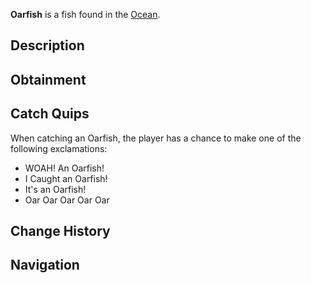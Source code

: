 {{FishInfobox
|image          = Oarfish.png
|rarity         = Mythical
|sea            = First Sea
|location       = [[Ocean]]
|sublocation    = 
|sources        = Fishing Rod
|radar_location = 
|prog_speed     = -30
|xp             = 2000
|weather        = Foggy
|time           = 
|season         = Winter
|bait           = Squid
|base_weight    = 250
|base_value     = 4000
|weight_range   = 100
|base_chance    = 0.01
|base_resil     = 15
}}
'''Oarfish''' is a {{Rarity|Mythical}} fish found in the [[Ocean]].

== Description ==
{{Description|The Oarfish is a massive, snake-like creatures that dwell in the deep ocean. they are often mistaken for sea serpents or mythical creatures. Their presence is considered an omen by many ancient cultures.|Bestiary Entry}}

== Obtainment ==
{{Fish Availability|
Ancient Isle/Algae Hunt
Atlantis/Surrounding Ocean
Forsaken Shores/Algae Hunt
LEGO Pool/Studolodon Hunt
Lovestorm/Normal
Lovestorm/Supercharged
Megalodon Hunt/Eclipse and Weekend
Megalodon Hunt/Normal
Mushgrove Swamp/Algae Hunt
Ocean/Deep Ocean
Orca Migration/Ancient
Orca Migration/Normal
Snowcap Island/Algae Hunt
Whale Migration/Moby
Whale Migration/Normal
|top_rods      = 
Leviathan's Fang Rod\32604.31\125799.87;
Free Spirit Rod\29398.65\129753;
Trident Rod\27011.39\119216.66;
Great Rod of Oscar\24073.1\70131.44;
Ethereal Prism Rod\23075.31\73784.57;
Lucky Rod\12650.19\56016.08;
Resourceful Rod\17497.15\59606.64;
Azure Of Lagoon\22388.22\89313.77;
Firefly Rod\20194.68\87469.92;
Brick Built Rod\13213.82\57066.6;
Fungal Rod\15144.67\68367.02;
Astralhook Rod\23021\74071.47;
No-Life Rod\22734.21\83440.34;
Seraphic Rod\22486.41\75902.54;
Challenger's Rod\21412.78\73272.69;
Rod Of The Forgotten Fang\20862.33\73589.79;
Blazebringer Rod\19517.35\71253.51;
Rod Of The Depths\18588.83\65702.42;
Zeus Rod\18311.86\66907.93;
Rod Of The Exalted One\18269.33\62346.82;
Verdant Shear Rod\18151.46\67991.06;
Depthseeker Rod\16758.66\64032.39;
Avalanche Rod\14992.17\56986.62;
Volcanic Rod\14278.73\52869.6;
Steady Rod\5051.92\23486.22
|recommended   = Trident Rod
}}

== Catch Quips ==
When catching an Oarfish, the player has a chance to make one of the following exclamations:
* WOAH! An Oarfish!
* I Caught an Oarfish!
* It's an Oarfish!
* Oar Oar Oar Oar Oar

== Change History ==
{{Change History|{{subst:Current Version}}}}

== Navigation ==
{{Fish Navbox|Ocean}}